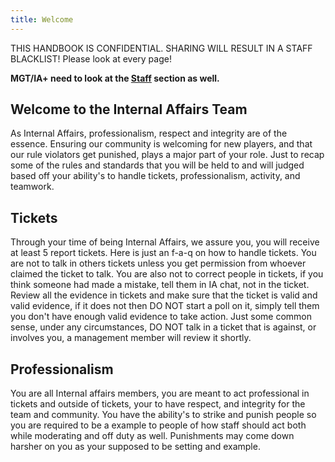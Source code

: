 ```yaml
---
title: Welcome
---
```


<Callout title="WARNING" type="warn">
  THIS HANDBOOK IS CONFIDENTIAL. SHARING WILL RESULT IN A STAFF BLACKLIST!
</Callout>
<Callout title="TIP">
Please look at every page!

**MGT/IA+ need to look at the [Staff](/docs/staff) section as well.**

</Callout>

## Welcome to the Internal Affairs Team

As Internal Affairs, professionalism, respect and integrity are of the essence. Ensuring our community is welcoming for new players, and that our rule violators get punished, plays a major part of your role. Just to recap some of the rules and standards that you will be held to and will judged based off your ability's to handle tickets, professionalism, activity, and teamwork.

## Tickets

Through your time of being Internal Affairs, we assure you, you will receive at least 5 report tickets. Here is just an f-a-q on how to handle tickets. You are not to talk in others tickets unless you get permission from whoever claimed the ticket to talk. You are also not to correct people in tickets, if you think someone had made a mistake, tell them in IA chat, not in the ticket. Review all the evidence in tickets and make sure that the ticket is valid and valid evidence, if it does not then DO NOT start a poll on it, simply tell them you don't have enough valid evidence to take action. Just some common sense, under any circumstances, DO NOT talk in a ticket that is against, or involves you, a management member will review it shortly.

## Professionalism

You are all Internal affairs members, you are meant to act professional in tickets and outside of tickets, your to have respect, and integrity for the team and community. You have the ability's to strike and punish people so you are required to be a example to people of how staff should act both while moderating and off duty as well. Punishments may come down harsher on you as your supposed to be setting and example.
